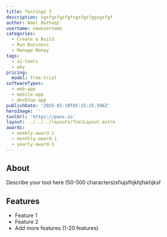 ```yaml
---
title: Testingz 3
description: sgsfgsfgsfgfsgsfgsfggsgsfgf
author: Wael Bathaqz
username: newusername
categories:
  - Create & Build
  - Run Business
  - Manage Money
tags:
  - ai-tools
  - why
pricing:
  model: free-trial
softwareTypes:
  - web-app
  - mobile-app
  - desktop-app
publishDate: '2025-02-10T05:15:25.596Z'
heroImage: ''
toolUrl: 'https://panx.io'
layout: ../../../layouts/ToolLayout.astro
awards:
  - weekly-award-1
  - monthly-award-1
  - yearly-award-1
---
```

## About
Describe your tool here (50-500 characters)sfiujsfhjkhjfskhjksf

## Features
- Feature 1
- Feature 2
- Add more features (1-20 features)
